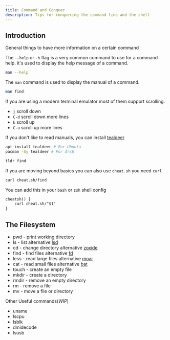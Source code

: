 ```yaml
---
title: Command and Conquer
description: Tips for conquering the command line and the shell
---
```


## Introduction

General things to have more information on a certain command

The `--help` or `-h` flag is a very common command to use for a command help.
it's used to display the help message of a command.

```sh title="--help -h flag"
man --help
```

The `man` command is used to display the manual of a command.

```sh title="man"
man find
```

<Aside type="tip">

If you are using a modern terminal emulator most of them support scrolling.

- `j` scroll down
- `C-d` scroll down more lines
- `k` scroll up
- `C-u` scroll up more lines

</Aside>

If you don't like to read manuals, you can install [tealdeer](https://github.com/dbrgn/tealdeer)

```sh title="tealdeer installation"
apt install tealdeer # For Ubuntu
pacman -Sy tealdeer # For Arch
```

```sh title="tealdeer usage"
tldr find
```

If you are moving beyond basics you can also use `cheat.sh` you need `curl`

```sh title="cheat.sh usage"
curl cheat.sh/find
```

You can add this in your `bash` or `zsh` shell config

```txt title="~/.zshrc"
cheatsh() {
    curl cheat.sh/"$1"
}
```

## The Filesystem

- pwd - print working directory
- ls - list alternative [lsd](https://github.com/lsd-rs/lsd)
- cd - change directory alternative [zoxide](https://github.com/ajeetdsouza/zoxide)
- find - find files alternative [fd](https://github.com/sharkdp/fd)
- less - read large files alternative [moar](https://github.com/walles/moar)
- cat - read small files alternative [bat](https://github.com/sharkdp/bat)
- touch - create an empty file
- mkdir - create a directory
- rmdir - remove an empty directory
- rm - remove a file
- mv - move a file or directory

Other Useful commands(_WIP_)

- uname
- lscpu
- lsblk
- dmidecode
- lsusb

